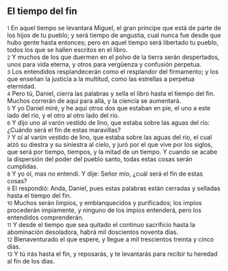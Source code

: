 == El tiempo del fin ==

{{anchor|1}} <small>1</small> En aquel tiempo se levantará Miguel, el gran príncipe que está de parte de los hijos de tu pueblo; y será tiempo de angustia, cual nunca fue desde que hubo gente hasta entonces; pero en aquel tiempo será libertado tu pueblo, todos los que se hallen escritos en el libro.<br>
{{anchor|2}} <small>2</small> Y muchos de los que duermen en el polvo de la tierra serán despertados, unos para vida eterna, y otros para vergüenza y confusión perpetua.<br>
{{anchor|3}} <small>3</small> Los entendidos resplandecerán como el resplandor del firmamento; y los que enseñan la justicia a la multitud, como las estrellas a perpetua eternidad.<br>
{{anchor|4}} <small>4</small> Pero tú, Daniel, cierra las palabras y sella el libro hasta el tiempo del fin. Muchos correrán de aquí para allá, y la ciencia se aumentará.<br>
{{anchor|5}} <small>5</small> Y yo Daniel miré, y he aquí otros dos que estaban en pie, el uno a este lado del río, y el otro al otro lado del río.<br>
{{anchor|6}} <small>6</small> Y dijo uno al varón vestido de lino, que estaba sobre las aguas del río: ¿Cuándo será el fin de estas maravillas?<br>
{{anchor|7}} <small>7</small> Y oí al varón vestido de lino, que estaba sobre las aguas del río, el cual alzó su diestra y su siniestra al cielo, y juró por el que vive por los siglos, que será por tiempo, tiempos, y la mitad de un tiempo. Y cuando se acabe la dispersión del poder del pueblo santo, todas estas cosas serán cumplidas.<br>
{{anchor|8}} <small>8</small> Y yo oí, mas no entendí. Y dije: Señor mío, ¿cuál será el fin de estas cosas?<br>
{{anchor|9}} <small>9</small> El respondió: Anda, Daniel, pues estas palabras están cerradas y selladas hasta el tiempo del fin.<br>
{{anchor|10}} <small>10</small> Muchos serán limpios, y emblanquecidos y purificados; los impíos procederán impíamente, y ninguno de los impíos entenderá, pero los entendidos comprenderán.<br>
{{anchor|11}} <small>11</small> Y desde el tiempo que sea quitado el continuo sacrificio hasta la abominación desoladora, habrá mil doscientos noventa días.<br>
{{anchor|12}} <small>12</small> Bienaventurado el que espere, y llegue a mil trescientos treinta y cinco días.<br>
{{anchor|13}} <small>13</small> Y tú irás hasta el fin, y reposarás, y te levantarás para recibir tu heredad al fin de los días.<br>
